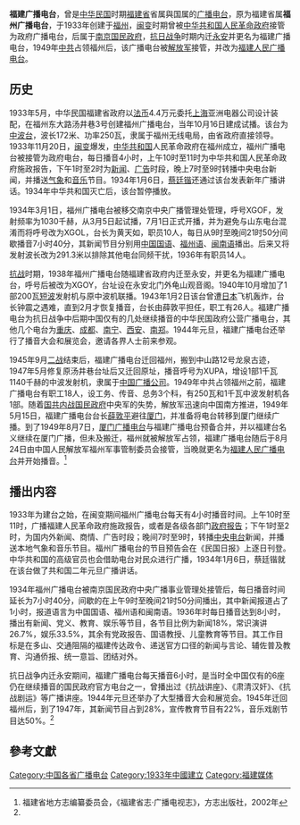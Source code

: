 {{not|福建人民广播电台}}
'''福建广播电台'''，曾是[[中华民国|中华民国]]时期[[福建省|福建省]]省属與国属的[[广播电台|广播电台]]，原为福建省属'''福州广播电台'''，于1933年创建于[[福州|福州]]，[[闽变|闽变]]时期曾被[[中华共和国人民革命政府|中华共和国人民革命政府]]接管为政府广播电台，后属于[[南京国民政府|南京国民政府]]，[[抗日战争|抗日战争]]时期内迁[[永安市|永安]]并更名为福建广播电台，1949年[[中共|中共]]占领福州后，该广播电台被[[解放军|解放军]]接管，并改为[[福建人民广播电台|福建人民广播电台]]。

==历史==
1933年5月，中华民国福建省政府以[[法币|法币]]4.4万元委托[[上海|上海]]亚洲电器公司设计装配，在福州东大路汤井巷3号创建福州广播电台，当年10月16日建成试播。该台为[[中波台|中波台]]，波长172米、功率250瓦，隶属于福州无线电局，由省政府直接领导。1933年11月20日，[[闽变|闽变]]爆发，[[中华共和国|中华共和国]]人民革命政府在福州成立，福州广播电台被接管为政府电台，每日播音4小时，上午10时至11时为中华共和国人民革命政府施政报告，下午1时至2时为[[新闻|新闻]]、[[广告|广告]]时段，晚上7时至9时转播中央电台新闻，并播送[[气象|气象]]和[[音乐|音乐]]节目。1934年1月6日，[[蔡廷锴|蔡廷锴]]还通过该台发表新年广播讲话。1934年中华共和国灭亡后，该台暂停播放。

1934年3月1日，福州广播电台被移交南京中央广播管理处管理，呼号XGOF，发射频率为1030千赫，从3月5日起试播，7月1日正式开播，并为避免与山东电台混淆而将呼号改为XGOL，台长为黄天如，职员10人，每日从9时至晚间21时50分间歇播音7小时40分，其新闻节目分别用[[中国国语|中国国语]]、[[福州语|福州语]]、[[闽南语|闽南语]]播出。后来又将发射波长改为291.3米以排除其他电台同频干扰，1936年有职员14人。

[[抗战|抗战]]时期，1938年福州广播电台随福建省政府内迁至永安，并更名为福建广播电台，呼号后被改为XGOY，台址设在永安北门外龟山观音阁。1940年10月增加了1部200瓦[[短波|短波]]发射机与原中波机联播。1943年1月2日该台曾遭[[日本|日本]]飞机轰炸，台长钟震之遇难，直到2月才恢复播音，台长由薛敦平担任，职工有26人。福建广播电台为抗日战争中后期中国仅有的几处继续播音的中华民国政府公营广播电台，其他几个电台为[[重庆|重庆]]、[[成都|成都]]、[[南宁|南宁]]、[[西安|西安]]、[[南郑|南郑]]。1944年元旦，福建广播电台还举行了播音大会和展览会，邀请各界人士前来参观。

1945年9月[[二战|二战]]结束后，福建广播电台迁回福州，搬到中山路12号龙泉古迹，1947年5月修复原汤井巷台址后又迁回原址，播音呼号为XUPA，增设1部1千瓦1140千赫的中波发射机，隶属于[[中国广播公司|中国广播公司]]。1949年中共占领福州之前，福建广播电台有职工18人，设工务、传音、总务3个科，有250瓦和1千瓦中波发射机各1部。随着[[国共内战|国共内战]][[国民政府|国民政府]]中央军的失势，解放军迅速向中国南方推进，1949年5月15日，福建广播电台台长[[薛敦平|薛敦平]]避往[[厦门|厦门]]，并准备将电台转移到厦门继续广播。到了1949年8月7日，[[厦门广播电台|厦门广播电台]]与福建广播电台预备合并，并以福建台名义继续在厦门广播，但未及搬迁，福州就被解放军占领，福建广播电台随后于8月24日由中国人民解放军福州军事管制委员会接管，当晚就更名为[[福建人民广播电台|福建人民广播电台]]并开始播音。<ref name="《福建省志·广播电视志》">福建省地方志编纂委员会，《福建省志·广播电视志》，方志出版社，2002年</ref>

==播出内容==
1933年为建台之始，在闽变期间福州广播电台每天有4小时播音时间。上午10时至11时，广播福建人民革命政府施政报告，或者是各级各部门[[政府报告|政府报告]]；下午1时至2时，为国内外新闻、商情、广告时段；晚间7时至9时，转播[[中央电台|中央电台]]新闻，并播送本地气象和音乐节目。福州广播电台的节目预告会在《民国日报》上逐日刊登。中华共和国的高级官员也会借助电台对民众进行广播，1934年1月6日，蔡廷锴就在该台做了共和国二年元旦广播讲话。

1934年福州广播电台被南京国民政府中央广播事业管理处接管后，每日播音时间延长为7小时40分，间歇的在上午9时至晚间21时50分间播出，其中新闻报道占了1小时，报道语言为中国国语、福州语和闽南语。1936年时每日播音达到8小时，播出有新闻、党义、教育、娱乐等节目，各节目比例为新闻18%，常识演讲26.7%，娱乐33.5%，其余有党政报告、国语教授、儿童教育等节目。其工作目标是在多山、交通阻隔的福建传达政令、递送官方口径的新闻与言论、辅佐普及教育、沟通侨报、统一意旨、团结对外。

抗日战争内迁永安期间，福建广播电台每天播音6小时，是当时全中国仅有的6座仍在继续播音的国民政府官方电台之一，曾播出过《抗战讲座》、《肃清汉奸》、《抗战剧运》等广播讲座。1944年元旦还举办了大型播音大会和展览会。1945年迁回福州后，到了1947年，其新闻节目占到28%，宣传教育节目有22%，音乐戏剧节目达50%。<ref name="《福建省志·广播电视志》"/>

==參考文獻==
{{Reflist}}

[[Category:中国各省广播电台|Category:中国各省广播电台]]
[[Category:1933年中國建立|Category:1933年中國建立]]
[[Category:福建媒体|Category:福建媒体]]